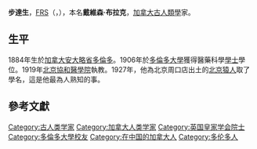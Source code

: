 {{Infobox scientist
|name              = 步達生
|native_name       = {{lang|en|Davidson Black}}
|image             =
|image_size       =
|caption           = 步達生
|birth_date        = {{birth date|1884|7|25}}
|birth_place       = {{CAN}}[[安大略|安大略]][[多倫多|多倫多]]
|death_date        = {{death date and age|1934|3|15|1884|7|25}}
|death_place       = {{ROC-1928}}[[北平市|北平市]]
|residence         =
|citizenship       =
|nationality       = [[加拿大|加拿大]]
|ethnicity         =
|field             = [[古人類學|古人類學]]
|work_institutions =
|alma_mater        =
|doctoral_advisor  =
|doctoral_students =
|known_for         = [[北京猿人|北京猿人]]
|author_abbrev_bot =
|author_abbrev_zoo =
|influences        =
|influenced        =
|prizes            = [[英国皇家学会|英国皇家学会]]院士
|religion          =
|footnotes         =
|signature         =
}}
'''步達生'''{{參|name=世人|《[[世界人名翻譯大辭典|世界人名翻譯大辭典]]》，第309頁「Black, Davidson」條。}}，[[皇家学会#会员|FRS]]（{{lang-en|Davidson Black}}，{{bd|1884年||1934年|catIdx=Black, Davidson}}{{參|name=世人}}），本名'''戴維森·布拉克'''，[[加拿大|加拿大]][[古人類學|古人類學]]家。

==生平==
1884年生於[[加拿大|加拿大]][[安大略省|安大略省]][[多倫多|多倫多]]。1906年於[[多倫多大學|多倫多大學]]獲得醫藥科學[[學士|學士]]學位{{參|
{{citation
 |url=http://www.mnsu.edu/emuseum/information/biography/abcde/black_davidson.html 
 |title=Davidson Black 
 |publisher=www.mnsu.edu 
 |accessdate=2008-06-02 
 |deadurl=yes 
 |archiveurl=https://web.archive.org/web/20080430081421/http://www.mnsu.edu/emuseum/information/biography/abcde/black_davidson.html 
 |archivedate=2008-04-30 
}}
}}。1919年[[北京協和醫學院|北京協和醫學院]]執教。1927年，他為北京周口店出土的[[北京猿人|北京猿人]]取了學名{{lang|la|''Homo erectus pekinensis''}}，這是他最為人熟知的事。

==參考文獻==
{{reffoot}}

{{Authority control}}
{{DEFAULTSORT:Black, Davidson}}
[[Category:古人类学家|Category:古人类学家]]
[[Category:加拿大人类学家|Category:加拿大人类学家]]
[[Category:英国皇家学会院士|Category:英国皇家学会院士]]
[[Category:多倫多大學校友|Category:多倫多大學校友]]
[[Category:在中国的加拿大人|Category:在中国的加拿大人]]
[[Category:多伦多人|Category:多伦多人]]
